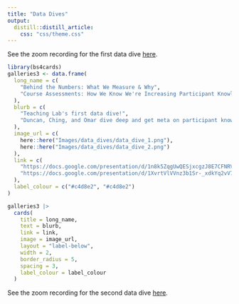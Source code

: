```yaml
---
title: "Data Dives"
output: 
  distill::distill_article:
    css: "css/theme.css"
---
```


See the zoom recording for the first data dive [here](https://teachinglab-org.zoom.us/rec/share/iGc5K0lUuaOTB_6ljr2Hq-k3OZedl7RaKNd9RRRcsr5SQdWOHKx2abUA33aubXsi.0UcB36vA32xWQdDW).

```r
library(bs4cards)
galleries3 <- data.frame(
  long_name = c(
    "Behind the Numbers: What We Measure & Why",
    "Course Assessments: How We Know We're Increasing Participant Knowledge"
  ),
  blurb = c(
    "Teaching Lab's first data dive!",
    "Duncan, Ching, and Omar dive deep and get meta on participant knowledge quizzes"
  ),
  image_url = c(
    here::here("Images/data_dives/data_dive_1.png"),
    here::here("Images/data_dives/data_dive_2.png")
  ),
  link = c(
    "https://docs.google.com/presentation/d/1n8k5ZqgUwQESjxcgzJ8E7CFNRVevssX-gyUgmealKnU/edit#slide=id.p",
    "https://docs.google.com/presentation/d/1XvrtVlVVnz3b1Sr-_xdkYq2vV7eogtZ0feI3KHYyXO8/edit"
  ),
  label_colour = c("#c4d8e2", "#c4d8e2")
)

galleries3 |>
  cards(
    title = long_name,
    text = blurb,
    link = link,
    image = image_url,
    layout = "label-below",
    width = 2,
    border_radius = 5,
    spacing = 3,
    label_colour = label_colour
  )
```

See the zoom recording for the second data dive [here](https://drive.google.com/drive/folders/17aIskSziSPidP4YbUjhkQL-uARv2XSP8).
